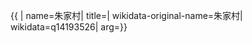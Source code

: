 {{ {{{1|PRC admin/showdata}}}|
name=朱家村|
title=|
wikidata-original-name=朱家村|
wikidata=q14193526|
arg={{{arg|}}}}}